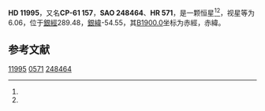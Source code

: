 {{Starbox begin
| name = HD 11995
}}
{{Starbox observe
| epoch = [[J2000.0|J2000.0]]
| constell = {{星座名待查}}<ref name=SIMBAD>{{cite web
 | url=http://simbad.u-strasbg.fr/simbad/sim-id?Ident=HR+571
 | title=Pulsating variable Star
 | publisher=Centre de Données astronomiques de Strasbourg
 | work=SIMBAD
 | accessdate=2012-07-13
 | archive-date=2016-03-15
 | archive-url=https://web.archive.org/web/20160315115905/http://simbad.u-strasbg.fr/simbad/sim-id?Ident=HR+571
 | dead-url=no
 }}</ref><ref name=DATA>{{cite web
 | url=http://vizier.u-strasbg.fr/viz-bin/VizieR-5?-out.add=.&-source=5050&-corr=PK=HR&-out.max=9999&HR=571
 | title=VizieR Detailed Page
 | accessdate=2012-07-13
 | archive-date=2016-03-05
 | archive-url=https://web.archive.org/web/20160305213839/http://vizier.u-strasbg.fr/viz-bin/VizieR-5?-out.add=.&-source=5050&-corr=PK=HR&-out.max=9999&HR=571
 | dead-url=no
 }}</ref>
| 星官 = 
| ra = {{RA|1|55|46.4}}<ref name=SIMBAD /><ref name=DATA />
| dec = {{DEC|-60|51|41}}<ref name=SIMBAD /><ref name=DATA />
| appmag_v = 6.06<ref name=SIMBAD /><ref name=DATA />
}}
{{Starbox character
| class = F0IV-V<ref name=SIMBAD /><ref name=DATA />
| b-v = 0.37<ref name=SIMBAD /><ref name=DATA />
| u-b = 0.01<ref name=SIMBAD /><ref name=DATA />
| r-i = <ref name=SIMBAD /><ref name=DATA />
| variable = 
}}
{{Starbox astrometry
| radial_v = 0.01
| prop_mo_ra = 15
| parallax = 
| p_error = 
}}
{{Starbox catalog
| names =CP-61 157，[[SAO星表|SAO]] 248464，[[HD星表|HD]] 11995，[[HR星表|HR]] 571}}
{{Starbox reference |Simbad=HR+571}}
{{Starbox end}}

'''HD 11995'''，又名'''CP-61 157'''，'''SAO 248464'''、'''HR 571'''，是一颗恒星<ref name=SIMBAD /><ref name=DATA />，视星等为6.06，位于[[銀道座標系|銀經]]289.48，[[銀道座標系|銀緯]]-54.55，其[[B1900.0|B1900.0]]坐标为赤經{{RA|1|52|34.6}}，赤緯{{DEC|-61|-54.55|7}}。

== 参考文献 ==
{{reflist}}

{{star-stub}}

[[Category:HD和HDE天體|11995]]
[[Category:HR天體|0571]]
[[Category:SAO天體|248464]]
